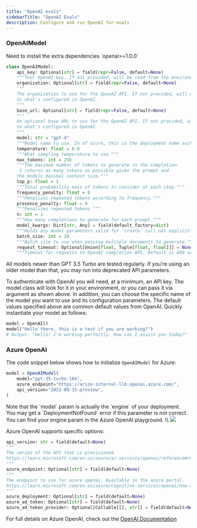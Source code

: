 ```yaml
---
title: "OpenAI evals"
sidebarTitle: "OpenAI Evals"
description: Configure and run OpenAI for evals
---
```


### OpenAIModel

<Info>
Need to install the extra dependencies `openai>=1.0.0`

</Info>

```python
class OpenAIModel:
    api_key: Optional[str] = field(repr=False, default=None)
    """Your OpenAI key. If not provided, will be read from the environment variable"""
    organization: Optional[str] = field(repr=False, default=None)
    """
    The organization to use for the OpenAI API. If not provided, will default
    to what's configured in OpenAI
    """
    base_url: Optional[str] = field(repr=False, default=None)
    """
    An optional base URL to use for the OpenAI API. If not provided, will default
    to what's configured in OpenAI
    """
    model: str = "gpt-4"
    """Model name to use. In of azure, this is the deployment name such as gpt-35-instant"""
    temperature: float = 0.0
    """What sampling temperature to use."""
    max_tokens: int = 256
    """The maximum number of tokens to generate in the completion.
    -1 returns as many tokens as possible given the prompt and
    the models maximal context size."""
    top_p: float = 1
    """Total probability mass of tokens to consider at each step."""
    frequency_penalty: float = 0
    """Penalizes repeated tokens according to frequency."""
    presence_penalty: float = 0
    """Penalizes repeated tokens."""
    n: int = 1
    """How many completions to generate for each prompt."""
    model_kwargs: Dict[str, Any] = field(default_factory=dict)
    """Holds any model parameters valid for `create` call not explicitly specified."""
    batch_size: int = 20
    """Batch size to use when passing multiple documents to generate."""
    request_timeout: Optional[Union[float, Tuple[float, float]]] = None
    """Timeout for requests to OpenAI completion API. Default is 600 seconds."""
```

<Info>
All models newer than GPT 3.5 Turbo are tested regularly. If you're using an older model than that, you may run into deprecated API parameters.

</Info>

To authenticate with OpenAI you will need, at a minimum, an API key. The model class will look for it in your environment, or you can pass it via argument as shown above. In addition, you can choose the specific name of the model you want to use and its configuration parameters. The default values specified above are common default values from OpenAI. Quickly instantiate your model as follows:

```python
model = OpenAI()
model("Hello there, this is a test if you are working?")
# Output: "Hello! I'm working perfectly. How can I assist you today?"
```

### Azure OpenAI

The code snippet below shows how to initialize `OpenAIModel` for Azure:

```javascript
model = OpenAIModel(
    model="gpt-35-turbo-16k",
    azure_endpoint="https://arize-internal-llm.openai.azure.com/",
    api_version="2023-09-15-preview",
)
```

<Info>
Note that the `model` param is actually the `engine` of your deployment. You may get a `DeploymentNotFound` error if this parameter is not correct. You can find your engine param in the Azure OpenAI playground. \\

</Info>

<Frame caption="How to find the model param in Azure">
  <img src="https://storage.googleapis.com/arize-phoenix-assets/assets/images/phoenix-docs-images/c01cbde1-image.jpeg" />
</Frame>

Azure OpenAI supports specific options:

```python
api_version: str = field(default=None)
"""
The verion of the API that is provisioned
https://learn.microsoft.com/en-us/azure/ai-services/openai/reference#rest-api-versioning
"""
azure_endpoint: Optional[str] = field(default=None)
"""
The endpoint to use for azure openai. Available in the azure portal.
https://learn.microsoft.com/en-us/azure/cognitive-services/openai/how-to/create-resource?pivots=web-portal#create-a-resource
"""
azure_deployment: Optional[str] = field(default=None)
azure_ad_token: Optional[str] = field(default=None)
azure_ad_token_provider: Optional[Callable[[], str]] = field(default=None)
```

For full details on Azure OpenAI, check out the [OpenAI Documentation](https://github.com/openai/openai-python#microsoft-azure-openai)


